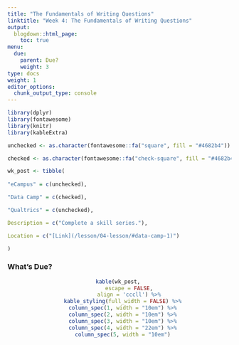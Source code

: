 ```yaml
---
title: "The Fundamentals of Writing Questions"
linktitle: "Week 4: The Fundamentals of Writing Questions"
output:
  blogdown::html_page:
    toc: true
menu:
  due:
    parent: Due?
    weight: 3
type: docs
weight: 1
editor_options: 
  chunk_output_type: console
---
```


```r
library(dplyr)
library(fontawesome)
library(knitr)
library(kableExtra)
```

```r
unchecked <- as.character(fontawesome::fa("square", fill = "#4682b4"))

checked <- as.character(fontawesome::fa("check-square", fill = "#4682b4"))

wk_post <- tibble(
  
"eCampus" = c(unchecked),

"Data Camp" = c(checked),

"Qualtrics" = c(unchecked),

Description = c("Complete a skill series."),

Location = c("[Link](/lesson/04-lesson/#data-camp-1)")

)

```

### What's Due?

<center>
```r
kable(wk_post, 
      escape = FALSE,
      align = 'cccll') %>%
  kable_styling(full_width = FALSE) %>%
  column_spec(1, width = "10em") %>%
  column_spec(2, width = "10em") %>%
  column_spec(3, width = "10em") %>%
  column_spec(4, width = "22em") %>%
  column_spec(5, width = "10em")
```
</center>

